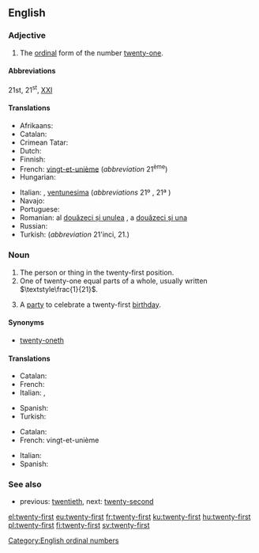 ==English==

===Adjective===
{{en-adj|head=[[twenty]]-[[first]]|-}}

# The [[ordinal number|ordinal]] form of the number [[twenty-one]].

====Abbreviations====
21st, 21<sup>st</sup>, [[XXI]]

====Translations====
{{trans-top|the ordinal form of the number twenty-one}}
* Afrikaans: {{t|af|een-en-twintigste}}
* Catalan: {{t+|ca|vint-i-unè|m}}
* Crimean Tatar: {{t|crh|yigirmi birinci}}
* Dutch: {{t+|nl|eenentwintigste}}
* Finnish: {{t+|fi|kahdeskymmenesensimmäinen}}
* French: [[vingt-et-unième]] (''abbreviation'' 21<sup>ème</sup>)
* Hungarian: {{t+|hu|huszonegyedik}}
{{trans-mid}}
* Italian: {{t+|it|ventunesimo|m}}, [[ventunesima]] {{g|f}} (''abbreviations'' 21º {{g|m}}, 21ª {{g|f}})
* Navajo: {{t|nv|naadįįłaʼ góneʼ}}
* Portuguese: {{t|pt|vigésimo primeiro|m}}
* Romanian: al [[douăzeci și unulea]] {{g|m}}, a [[douăzeci și una]] {{g|f}}
* Russian: {{t|ru|двадцать первый|tr=dvádcat' p'érvyj}}
* Turkish: {{t|tr|yirmi birinci}} (''abbreviation'' 21'inci, 21.)
{{trans-bottom}}

===Noun===
{{en-noun|head=[[twenty]]-[[first]]}}

# The person or thing in the twenty-first position.
# One of twenty-one equal parts of a whole, usually written <math>\textstyle\frac{1}{21}</math>.
# {{context|informal|lang=en}} A [[party]] to celebrate a twenty-first [[birthday]].

====Synonyms====
* [[twenty-oneth]]

====Translations====
{{trans-top|ordinal}}
* Catalan: {{t+|ca|vint-i-unè|m}}
* French: {{t+|fr|vingt-et-unième|m|f}}
* Italian: {{t+|it|ventunesimo|m}}, {{t|it|ventunesima|f}}
{{trans-mid}}
* Spanish: {{t|es|vigésimo primero}}
* Turkish: {{t|tr|yirmi birinci}}
{{trans-bottom}}

{{trans-top|portion of a whole}}
* Catalan: {{t+|ca|vint-i-unè|m}}
* French: vingt-et-unième {{g|m}}
{{trans-mid}}
* Italian: {{t+|it|ventunesimo|m}}
* Spanish: {{t|es|veintiunavo}}
{{trans-bottom}}

===See also===
* previous: [[twentieth]], next: [[twenty-second]]

[[Category:English ordinal numbers]]

[[el:twenty-first]]
[[eu:twenty-first]]
[[fr:twenty-first]]
[[ku:twenty-first]]
[[hu:twenty-first]]
[[pl:twenty-first]]
[[fi:twenty-first]]
[[sv:twenty-first]]